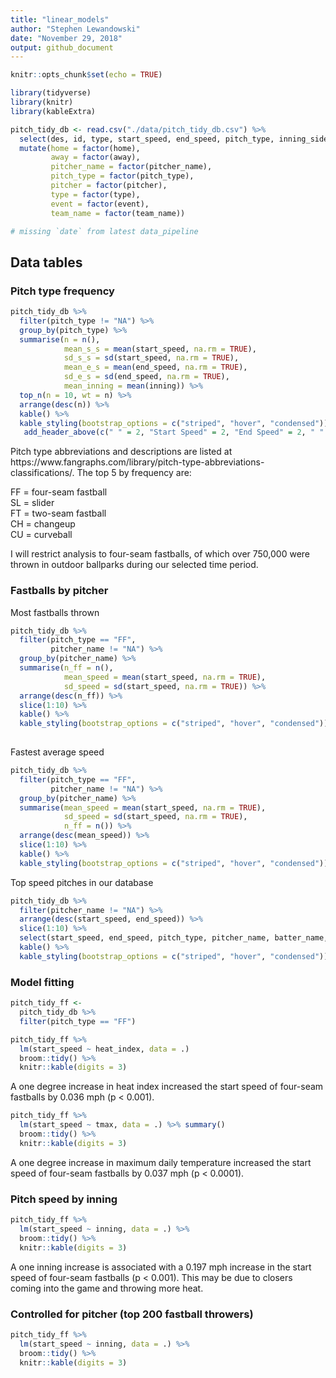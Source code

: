 ```yaml
---
title: "linear_models"
author: "Stephen Lewandowski"
date: "November 29, 2018"
output: github_document
---
```


```r
knitr::opts_chunk$set(echo = TRUE)

library(tidyverse)
library(knitr)
library(kableExtra)
```



```r
pitch_tidy_db <- read.csv("./data/pitch_tidy_db.csv") %>%
  select(des, id, type, start_speed, end_speed, pitch_type, inning_side, inning, count, away, home, pitcher, event, batter_name, pitcher_name, team_name, tfs_zulu, tmax, tmin, tmean, tdmean, heat_index, rh) %>% 
  mutate(home = factor(home),
         away = factor(away),
         pitcher_name = factor(pitcher_name),
         pitch_type = factor(pitch_type),
         pitcher = factor(pitcher),
         type = factor(type),
         event = factor(event),
         team_name = factor(team_name))

# missing `date` from latest data_pipeline
```

## Data tables

### Pitch type frequency
```r

pitch_tidy_db %>%
  filter(pitch_type != "NA") %>% 
  group_by(pitch_type) %>% 
  summarise(n = n(),
            mean_s_s = mean(start_speed, na.rm = TRUE),
            sd_s_s = sd(start_speed, na.rm = TRUE),
            mean_e_s = mean(end_speed, na.rm = TRUE),
            sd_e_s = sd(end_speed, na.rm = TRUE),
            mean_inning = mean(inning)) %>%
  top_n(n = 10, wt = n) %>% 
  arrange(desc(n)) %>% 
  kable() %>% 
  kable_styling(bootstrap_options = c("striped", "hover", "condensed")) %>% 
   add_header_above(c(" " = 2, "Start Speed" = 2, "End Speed" = 2, " " = 1))
```
Pitch type abbreviations and descriptions are listed at https://www.fangraphs.com/library/pitch-type-abbreviations-classifications/. The top 5 by frequency are:

FF = four-seam fastball  
SL = slider   
FT = two-seam fastball  
CH = changeup  
CU = curveball  
  
I will restrict analysis to four-seam fastballs, of which over 750,000 were thrown in outdoor ballparks during our selected time period.

### Fastballs by pitcher

Most fastballs thrown

```r

pitch_tidy_db %>% 
  filter(pitch_type == "FF",
         pitcher_name != "NA") %>% 
  group_by(pitcher_name) %>% 
  summarise(n_ff = n(),
            mean_speed = mean(start_speed, na.rm = TRUE),
            sd_speed = sd(start_speed, na.rm = TRUE)) %>% 
  arrange(desc(n_ff)) %>% 
  slice(1:10) %>% 
  kable() %>% 
  kable_styling(bootstrap_options = c("striped", "hover", "condensed")) 
  
```



Fastest average speed
```r

pitch_tidy_db %>% 
  filter(pitch_type == "FF",
         pitcher_name != "NA") %>% 
  group_by(pitcher_name) %>% 
  summarise(mean_speed = mean(start_speed, na.rm = TRUE),
            sd_speed = sd(start_speed, na.rm = TRUE),
            n_ff = n()) %>% 
  arrange(desc(mean_speed)) %>% 
  slice(1:10) %>% 
  kable() %>% 
  kable_styling(bootstrap_options = c("striped", "hover", "condensed")) 

```

Top speed pitches in our database

```r
pitch_tidy_db %>% 
  filter(pitcher_name != "NA") %>% 
  arrange(desc(start_speed, end_speed)) %>% 
  slice(1:10) %>%
  select(start_speed, end_speed, pitch_type, pitcher_name, batter_name, inning, des, home, away, tmax, heat_index) %>% 
  kable() %>% 
  kable_styling(bootstrap_options = c("striped", "hover", "condensed")) 
```



### Model fitting

```r

pitch_tidy_ff <-
  pitch_tidy_db %>% 
  filter(pitch_type == "FF")

```


```r
pitch_tidy_ff %>% 
  lm(start_speed ~ heat_index, data = .) 
  broom::tidy() %>% 
  knitr::kable(digits = 3)
```

A one degree increase in heat index increased the start speed of four-seam fastballs by 0.036 mph (p < 0.001).

```r
pitch_tidy_ff %>% 
  lm(start_speed ~ tmax, data = .) %>% summary()
  broom::tidy() %>% 
  knitr::kable(digits = 3)
```

A one degree increase in maximum daily temperature increased the start speed of four-seam fastballs by 0.037 mph (p < 0.0001).


### Pitch speed by inning
```r
pitch_tidy_ff %>% 
  lm(start_speed ~ inning, data = .) %>%  
  broom::tidy() %>% 
  knitr::kable(digits = 3)

```
A one inning increase is associated with a 0.197 mph increase in the start speed of four-seam fastballs (p < 0.001). This may be due to closers coming into the game and throwing more heat.



### Controlled for pitcher (top 200 fastball throwers)
```r

pitch_tidy_ff %>% 
  lm(start_speed ~ inning, data = .) %>%  
  broom::tidy() %>% 
  knitr::kable(digits = 3)
```

